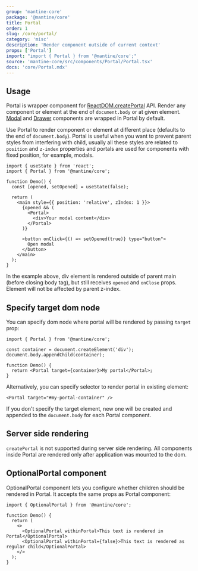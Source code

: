```yaml
---
group: 'mantine-core'
package: '@mantine/core'
title: Portal
order: 1
slug: /core/portal/
category: 'misc'
description: 'Render component outside of current context'
props: ['Portal']
import: "import { Portal } from '@mantine/core';"
source: 'mantine-core/src/components/Portal/Portal.tsx'
docs: 'core/Portal.mdx'
---
```


## Usage

Portal is wrapper component for [ReactDOM.createPortal](https://reactjs.org/docs/portals.html) API.
Render any component or element at the end of `document.body` or at given element. [Modal](/core/modal/) and [Drawer](/core/drawer/) components are wrapped in Portal by default.

Use Portal to render component or element at different place (defaults to the end of `document.body`).
Portal is useful when you want to prevent parent styles from interfering with child,
usually all these styles are related to `position` and `z-index` properties
and portals are used for components with fixed position, for example, modals.

```tsx
import { useState } from 'react';
import { Portal } from '@mantine/core';

function Demo() {
  const [opened, setOpened] = useState(false);

  return (
    <main style={{ position: 'relative', zIndex: 1 }}>
      {opened && (
        <Portal>
          <div>Your modal content</div>
        </Portal>
      )}

      <button onClick={() => setOpened(true)} type="button">
        Open modal
      </button>
    </main>
  );
}
```

In the example above, div element is rendered outside of parent main (before closing body tag),
but still receives `opened` and `onClose` props. Element will not be affected by parent z-index.

## Specify target dom node

You can specify dom node where portal will be rendered by passing `target` prop:

```tsx
import { Portal } from '@mantine/core';

const container = document.createElement('div');
document.body.appendChild(container);

function Demo() {
  return <Portal target={container}>My portal</Portal>;
}
```

Alternatively, you can specify selector to render portal in existing element:

```tsx
<Portal target="#my-portal-container" />
```

If you don't specify the target element, new one will be created and appended to the `document.body` for each Portal component.

## Server side rendering

`createPortal` is not supported during server side rendering.
All components inside Portal are rendered only after application was mounted to the dom.

## OptionalPortal component

OptionalPortal component lets you configure whether children should be rendered in Portal.
It accepts the same props as Portal component:

```tsx
import { OptionalPortal } from '@mantine/core';

function Demo() {
  return (
    <>
      <OptionalPortal withinPortal>This text is rendered in Portal</OptionalPortal>
      <OptionalPortal withinPortal={false}>This text is rendered as regular child</OptionalPortal>
    </>
  );
}
```
